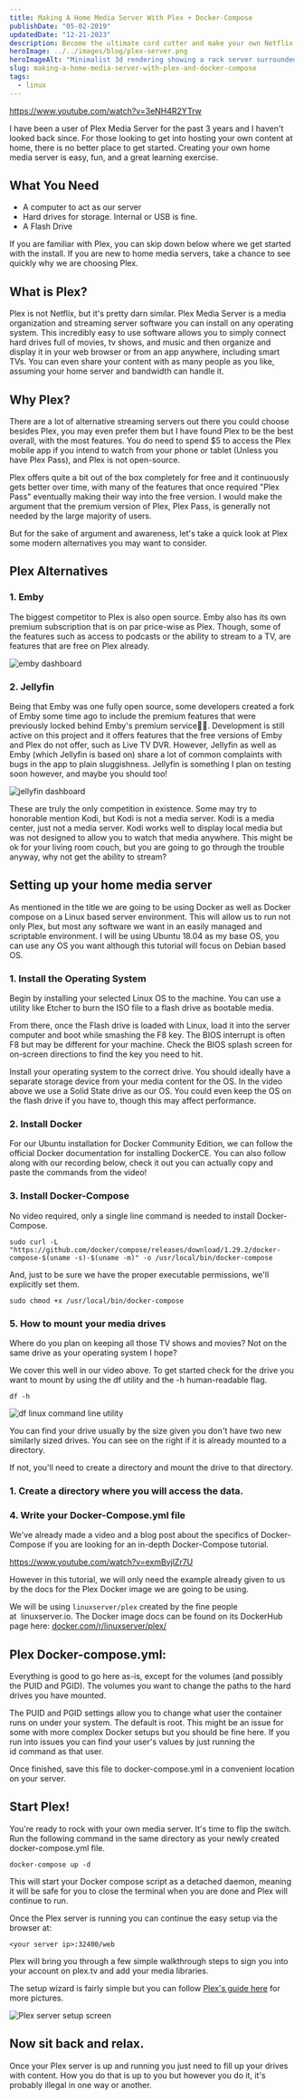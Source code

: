 ```yaml
---
title: Making A Home Media Server With Plex + Docker-Compose
publishDate: "05-02-2019"
updatedDate: "12-21-2023"
description: Become the ultimate cord cutter and make your own Netflix-like service at home with an old computer running Docker-Compose and Plex.
heroImage: ../../images/blog/plex-server.png
heroImageAlt: "Minimalist 3d rendering showing a rack server surrounded by VHS tapes with their tape pulled out. Image created by TechSquidTV in Blender."
slug: making-a-home-media-server-with-plex-and-docker-compose
tags:
  - linux
---
```



https://www.youtube.com/watch?v=3eNH4R2YTrw

I have been a user of Plex Media Server for the past 3 years and I haven't looked back since. For those looking to get into hosting your own content at home, there is no better place to get started. Creating your own home media server is easy, fun, and a great learning exercise.

## What You Need

- A computer to act as our server
- Hard drives for storage. Internal or USB is fine.
- A Flash Drive

If you are familiar with Plex, you can skip down below where we get started with the install. If you are new to home media servers, take a chance to see quickly why we are choosing Plex.

## What is Plex?

Plex is not Netflix, but it's pretty darn similar. Plex Media Server is a media organization and streaming server software you can install on any operating system. This incredibly easy to use software allows you to simply connect hard drives full of movies, tv shows, and music and then organize and display it in your web browser or from an app anywhere, including smart TVs. You can even share your content with as many people as you like, assuming your home server and bandwidth can handle it.

## Why Plex?

There are a lot of alternative streaming servers out there you could choose besides Plex, you may even prefer them but I have found Plex to be the best overall, with the most features. You do need to spend $5 to access the Plex mobile app if you intend to watch from your phone or tablet (Unless you have Plex Pass), and Plex is not open-source.

Plex offers quite a bit out of the box completely for free and it continuously gets better over time, with many of the features that once required "Plex Pass" eventually making their way into the free version. I would make the argument that the premium version of Plex, Plex Pass, is generally not needed by the large majority of users.

But for the sake of argument and awareness, let's take a quick look at Plex some modern alternatives you may want to consider.

## Plex Alternatives

### 1. Emby

The biggest competitor to Plex is also open source. Emby also has its own premium subscription that is on par price-wise as Plex. Though, some of the features such as access to podcasts or the ability to stream to a TV, are features that are free on Plex already.

<Image src={Emby} alt="emby dashboard" />

### 2. Jellyfin

Being that Emby was one fully open source, some developers created a fork of Emby some time ago to include the premium features that were previously locked behind Emby's premium service🤷‍♂️. Development is still active on this project and it offers features that the free versions of Emby and Plex do not offer, such as Live TV DVR. However, Jellyfin as well as Emby (which Jellyfin is based on) share a lot of common complaints with bugs in the app to plain sluggishness. Jellyfin is something I plan on testing soon however, and maybe you should too!

<Image src={JellyFin} alt="jellyfin dashboard" />

These are truly the only competition in existence. Some may try to honorable mention Kodi, but Kodi is not a media server. Kodi is a media center, just not a media server. Kodi works well to display local media but was not designed to allow you to watch that media anywhere. This might be ok for your living room couch, but you are going to go through the trouble anyway, why not get the ability to stream?

## Setting up your home media server

As mentioned in the title we are going to be using Docker as well as Docker compose on a Linux based server environment. This will allow us to run not only Plex, but most any software we want in an easily managed and scriptable environment. I will be using Ubuntu 18.04 as my base OS, you can use any OS you want although this tutorial will focus on Debian based OS.

### 1. Install the Operating System

Begin by installing your selected Linux OS to the machine. You can use a utility like Etcher to burn the ISO file to a flash drive as bootable media.

From there, once the Flash drive is loaded with Linux, load it into the server computer and boot while smashing the F8 key. The BIOS interrupt is often F8 but may be different for your machine. Check the BIOS splash screen for on-screen directions to find the key you need to hit.

Install your operating system to the correct drive. You should ideally have a separate storage device from your media content for the OS. In the video above we use a Solid State drive as our OS. You could even keep the OS on the flash drive if you have to, though this may affect performance.

### 2. Install Docker

For our Ubuntu installation for Docker Community Edition, we can follow the official Docker documentation for installing DockerCE. You can also follow along with our recording below, check it out you can actually copy and paste the commands from the video!

### 3. Install Docker-Compose

No video required, only a single line command is needed to install Docker-Compose.

```shell
sudo curl -L "https://github.com/docker/compose/releases/download/1.29.2/docker-compose-$(uname -s)-$(uname -m)" -o /usr/local/bin/docker-compose
```

And, just to be sure we have the proper executable permissions, we'll explicitly set them.

```shell
sudo chmod +x /usr/local/bin/docker-compose
```

### 5. How to mount your media drives

Where do you plan on keeping all those TV shows and movies? Not on the same drive as your operating system I hope?

We cover this well in our video above. To get started check for the drive you want to mount by using the df utility and the -h human-readable flag.

```shell
df -h
```

<Image src={DFUtil} alt="df linux command line utility" />

You can find your drive usually by the size given you don't have two new similarly sized drives. You can see on the right if it is already mounted to a directory.

If not, you'll need to create a directory and mount the drive to that directory.

### 1. Create a directory where you will access the data.

### 4. Write your Docker-Compose.yml file

We've already made a video and a blog post about the specifics of Docker-Compose if you are looking for an in-depth Docker-Compose tutorial.

https://www.youtube.com/watch?v=exmBvjlZr7U

However in this tutorial, we will only need the example already given to us by the docs for the Plex Docker image we are going to be using.

We will be using `linuxserver/plex` created by the fine people at  linuxserver.io. The Docker image docs can be found on its DockerHub page here: [docker.com/r/linuxserver/plex/](https://hub.docker.com/r/linuxserver/plex/)

## Plex Docker-compose.yml:

Everything is good to go here as-is, except for the volumes (and possibly the PUID and PGID). The volumes you want to change the paths to the hard drives you have mounted.

The PUID and PGID settings allow you to change what user the container runs on under your system. The default is root. This might be an issue for some with more complex Docker setups but you should be fine here. If you run into issues you can find your user's values by just running the id command as that user.

Once finished, save this file to docker-compose.yml in a convenient location on your server.

## Start Plex!

You're ready to rock with your own media server. It's time to flip the switch. Run the following command in the same directory as your newly created docker-compose.yml file.

```
docker-compose up -d
```

This will start your Docker compose script as a detached daemon, meaning it will be safe for you to close the terminal when you are done and Plex will continue to run.

Once the Plex server is running you can continue the easy setup via the browser at:

```
<your server ip>:32400/web
```

Plex will bring you through a few simple walkthrough steps to sign you into your account on plex.tv and add your media libraries.

The setup wizard is fairly simple but you can follow [Plex's guide here](https://support.plex.tv/articles/200288896-basic-setup-wizard/) for more pictures.

<Image src={PlexSetup} alt="Plex server setup screen" />

## Now sit back and relax.

Once your Plex server is up and running you just need to fill up your drives with content. How you do that is up to you but however you do it, it's probably illegal in one way or another.
